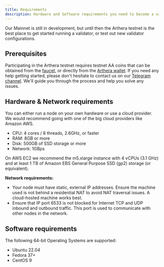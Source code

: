 ```yaml
---
title: Requirements
description: Hardware and Software requirements you need to become a validator on Arthera
---
```


Our Mainnet is still in development, but until then the Arthera testnet is the best place to get started running a validator, or test out new validator configurations.

## Prerequisites

Participating in the Arthera testnet requires testnet AA coins that can be obtained from the [faucet](https://faucet.arthera.net), or directly from the [Arthera wallet](https://wallet-test.arthera.net).
If you need any help getting started, please don't hesitate to contact us on our [Telegram channel](https://t.me/artherachain). We'll guide you through the process and help you solve any issues.

## Hardware & Network requirements

You can either run a node on your own hardware or use a cloud provider. We would recommend going with one of the big cloud providers like Amazon AWS.

- CPU: 4 cores / 8 threads, 2.6GHz, or faster
- RAM: 8GB or more
- Disk: 500GB of SSD storage or more
- Network: 1GBps

On AWS EC2 we recommend the m5.xlarge instance with 4 vCPUs (3.1 GHz) and at least 1 TB of Amazon EBS General Purpose SSD (gp2) storage (or equivalent).

**Network requirements:**

- Your node must have static, external IP addresses. Ensure the machine used is not behind a residential NAT to avoid NAT traversal issues. A cloud-hosted machine works best.
- Ensure that IP port 6533 is not blocked for Internet TCP and UDP inbound and outbound traffic. This port is used to communicate with other nodes in the network.

## Software requirements

The following 64-bit Operating Systems are supported:

- Ubuntu 22.04
- Fedora 37+
- CentOS 9

